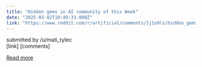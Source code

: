 ```yaml
---
title: "Hidden gems in AI community of this Week"
date: "2025-03-02T10:49:33.000Z"
link: "https://www.reddit.com/r/artificial/comments/1j1o9ls/hidden_gems_in_ai_community_of_this_week/"
---
```


submitted by    /u/mati_tylec  
 [link]   [comments]

[Read more](https://www.reddit.com/r/artificial/comments/1j1o9ls/hidden_gems_in_ai_community_of_this_week/)
